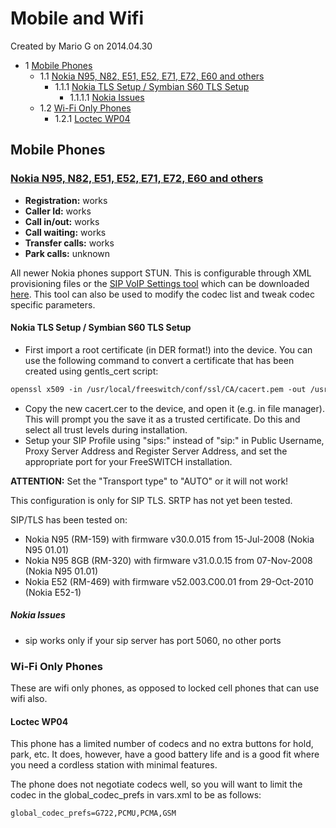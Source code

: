 
# Mobile and Wifi 

 Created by  Mario G on 2014.04.30

* 1 [Mobile Phones](#mobile-phones)  
   * 1.1 [Nokia N95, N82, E51, E52, E71, E72, E60 and others](#mobile-phones)  
      * 1.1.1 [Nokia TLS Setup / Symbian S60 TLS Setup](#nokia-tls-setup--symbian-s60-tls-setup)  
         * 1.1.1.1 [Nokia Issues](#nokia-issues)  
   * 1.2 [Wi-Fi Only Phones](#mobile-phones)  
      * 1.2.1 [Loctec WP04](#loctec-wp04)

## Mobile Phones

### [Nokia N95, N82, E51, E52, E71, E72, E60 and others](https://wiki.freeswitch.org/wiki/Nokia%5FN95 "Nokia N95")

* **Registration:** works
* **Caller Id:** works
* **Call in/out:** works
* **Call waiting:** works
* **Transfer calls:** works
* **Park calls:** unknown

All newer Nokia phones support STUN. This is configurable through XML provisioning files or the [SIP VoIP Settings tool](http://discussion.forum.nokia.com/forum/showthread.php?t=118118) which can be downloaded [here](http://www.forum.nokia.com/info/sw.nokia.com/id/d476061e-90ca-42e9-b3ea-1a852f3808ec/SIP%5FVoIP%5FSettings.html). This tool can also be used to modify the codec list and tweak codec specific parameters.

#### Nokia TLS Setup / Symbian S60 TLS Setup

* First import a root certificate (in DER format!) into the device. You can use the following command to convert a certificate that has been created using gentls\_cert script:

```xml
openssl x509 -in /usr/local/freeswitch/conf/ssl/CA/cacert.pem -out /usr/local/freeswitch/conf/ssl/CA/cacert.cer -outform DER
```

* Copy the new cacert.cer to the device, and open it (e.g. in file manager). This will prompt you the save it as a trusted certificate. Do this and select all trust levels during installation.
* Setup your SIP Profile using "sips:" instead of "sip:" in Public Username, Proxy Server Address and Register Server Address, and set the appropriate port for your FreeSWITCH installation.

**ATTENTION:** Set the "Transport type" to "AUTO" or it will not work!

This configuration is only for SIP TLS. SRTP has not yet been tested.

SIP/TLS has been tested on:

* Nokia N95 (RM-159) with firmware v30.0.015 from 15-Jul-2008 (Nokia N95 01.01)
* Nokia N95 8GB (RM-320) with firmware v31.0.0.15 from 07-Nov-2008 (Nokia N95 01.01)
* Nokia E52 (RM-469) with firmware v52.003.C00.01 from 29-Oct-2010 (Nokia E52-1)

##### Nokia Issues

* sip works only if your sip server has port 5060, no other ports

### Wi-Fi Only Phones

These are wifi only phones, as opposed to locked cell phones that can use wifi also.

#### Loctec WP04

This phone has a limited number of codecs and no extra buttons for hold, park, etc. It does, however, have a good battery life and is a good fit where you need a cordless station with minimal features.

The phone does not negotiate codecs well, so you will want to limit the codec in the global\_codec\_prefs in vars.xml to be as follows:

```xml
global_codec_prefs=G722,PCMU,PCMA,GSM
```


